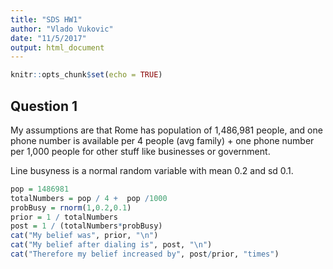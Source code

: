 ```yaml
---
title: "SDS HW1"
author: "Vlado Vukovic"
date: "11/5/2017"
output: html_document
---
```


```r
knitr::opts_chunk$set(echo = TRUE)
```

## Question 1
My assumptions are that Rome has population of 1,486,981 people, and one phone number is available per 4 people (avg family) + one phone number per 1,000 people for other stuff like businesses or government. 

Line busyness is a normal random variable with mean 0.2 and sd 0.1.

```r
pop = 1486981
totalNumbers = pop / 4 +  pop /1000 
probBusy = rnorm(1,0.2,0.1)
prior = 1 / totalNumbers
post = 1 / (totalNumbers*probBusy)
cat("My belief was", prior, "\n")
cat("My belief after dialing is", post, "\n")
cat("Therefore my belief increased by", post/prior, "times")
```

